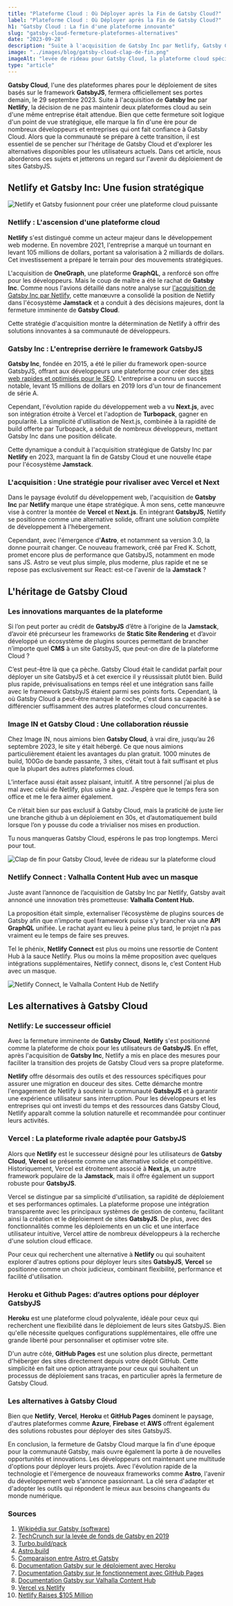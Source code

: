 ```yaml
---
title: "Plateforme Cloud : Où Déployer après la Fin de Gatsby Cloud?"
label: "Plateforme Cloud : Où Déployer après la Fin de Gatsby Cloud?"
h1: "Gatsby Cloud : La fin d'une plateforme innovante"
slug: "gatsby-cloud-fermeture-plateformes-alternatives"
date: "2023-09-28"
description: "Suite à l'acquisition de Gatsby Inc par Netlify, Gatsby Cloud met fin à ses services. Découvrez son héritage et les alternatives pour déployer GatsbyJS."
image: "../images/blog/gatsby-cloud-clap-de-fin.png"
imageAlt: "levée de rideau pour Gatsby Cloud, la plateforme cloud spécialisée dans le déploiement de sites GatsbyJS"
type: "article"
---
```


**Gatsby Cloud**, l'une des plateformes phares pour le déploiement de sites basés sur le framework **GatsbyJS**, fermera officiellement ses portes demain, le 29 septembre 2023. Suite à l'acquisition de **Gatsby Inc** par **Netlify**, la décision de ne pas maintenir deux plateformes cloud au sein d'une même entreprise était attendue. Bien que cette fermeture soit logique d'un point de vue stratégique, elle marque la fin d'une ère pour de nombreux développeurs et entreprises qui ont fait confiance à Gatsby Cloud. Alors que la communauté se prépare à cette transition, il est essentiel de se pencher sur l'héritage de Gatsby Cloud et d'explorer les alternatives disponibles pour les utilisateurs actuels. Dans cet article, nous aborderons ces sujets et jetterons un regard sur l'avenir du déploiement de sites GatsbyJS.

## Netlify et Gatsby Inc: Une fusion stratégique

![Netlify et Gatsby fusionnent pour créer une plateforme cloud puissante](../images/blog/netlify-gatsby-fusion.png)

### Netlify : L'ascension d'une plateforme cloud

**Netlify** s'est distingué comme un acteur majeur dans le développement web moderne. En novembre 2021, l'entreprise a marqué un tournant en levant 105 millions de dollars, portant sa valorisation à 2 milliards de dollars. Cet investissement a préparé le terrain pour des mouvements stratégiques.

L'acquisition de **OneGraph**, une plateforme **GraphQL**, a renforcé son offre pour les développeurs. Mais le coup de maître a été le rachat de **Gatsby Inc**. Comme nous l'avions détaillé dans notre analyse sur [l'acquisition de Gatsby Inc par Netlify](https://image-in.net/blog/netlify-acquiert-gatsby-inc/), cette manœuvre a consolidé la position de Netlify dans l'écosystème **Jamstack** et a conduit à des décisions majeures, dont la fermeture imminente de **Gatsby Cloud**.

Cette stratégie d'acquisition montre la détermination de Netlify à offrir des solutions innovantes à sa communauté de développeurs.

### Gatsby Inc : L'entreprise derrière le framework GatsbyJS

**Gatsby Inc**, fondée en 2015, a été le pilier du framework open-source GatsbyJS, offrant aux développeurs une plateforme pour créer des [sites web rapides et optimisés pour le SEO](https://image-in.net/blog/comment-gatsbyjs-peut-il-aider-a-ameliorer-la-velocite-de-votre-site/). L'entreprise a connu un succès notable, levant 15 millions de dollars en 2019 lors d'un tour de financement de série A.

Cependant, l'évolution rapide du développement web a vu **Next.js**, avec son intégration étroite à Vercel et l'adoption de **Turbopack**, gagner en popularité. La simplicité d'utilisation de Next.js, combinée à la rapidité de build offerte par Turbopack, a séduit de nombreux développeurs, mettant Gatsby Inc dans une position délicate.

Cette dynamique a conduit à l'acquisition stratégique de Gatsby Inc par **Netlify** en 2023, marquant la fin de Gatsby Cloud et une nouvelle étape pour l'écosystème **Jamstack**.

### L'acquisition : Une stratégie pour rivaliser avec Vercel et Next

Dans le paysage évolutif du développement web, l'acquisition de **Gatsby Inc** par **Netlify** marque une étape stratégique. À mon sens, cette manœuvre vise à contrer la montée de **Vercel** et **Next.js**. En intégrant **GatsbyJS**, Netlify se positionne comme une alternative solide, offrant une solution complète de développement à l'hébergement.

Cependant, avec l'émergence d'**Astro**, et notamment sa version 3.0, la donne pourrait changer. Ce nouveau framework, créé par Fred K. Schott, promet encore plus de performance que GatsbyJS, notamment en mode sans JS. Astro se veut plus simple, plus moderne, plus rapide et ne se repose pas exclusivement sur React: est-ce l'avenir de la **Jamstack** ?

## L'héritage de Gatsby Cloud

### Les innovations marquantes de la plateforme

Si l’on peut porter au crédit de **GatsbyJS** d’être à l’origine de la **Jamstack**, d’avoir été précurseur les frameworks de **Static Site Rendering** et d’avoir développé un écosystème de plugins sources permettant de brancher n’importe quel **CMS** à un site GatsbyJS, que peut-on dire de la plateforme Cloud ?

C’est peut-être là que ça pèche. Gatsby Cloud était le candidat parfait pour déployer un site GatsbyJS et à cet exercice il y réussissait plutôt bien. Build plus rapide, prévisualisations en temps réel et une intégration sans faille avec le framework GatsbyJS étaient parmi ses points forts. Cependant, là où Gatsby Cloud a peut-être manqué le coche, c'est dans sa capacité à se différencier suffisamment des autres plateformes cloud concurrentes.

### Image IN et Gatsby Cloud : Une collaboration réussie

Chez Image IN, nous aimions bien **Gatsby Cloud**, à vrai dire, jusqu’au 26 septembre 2023, le site y était hébergé. Ce que nous aimions particulièrement étaient les avantages du plan gratuit. 1000 minutes de build, 100Go de bande passante, 3 sites, c’était tout à fait suffisant et plus que la plupart des autres plateformes cloud.

L’interface aussi était assez plaisant, intuitif. A titre personnel j’ai plus de mal avec celui de Netlify, plus usine à gaz. J’espère que le temps fera son office et me le fera aimer également.

Ce n’était bien sur pas exclusif à Gatsby Cloud, mais la praticité de juste lier une branche github à un déploiement en 30s, et d’automatiquement build lorsque l’on y pousse du code a trivialiser nos mises en production.

Tu nous manqueras Gatsby Cloud, espérons le pas trop longtemps. Merci pour tout.

![Clap de fin pour Gatsby Cloud, levée de rideau sur la plateforme cloud](../images/blog/gatsby-cloud-clap-de-fin.png)

### Netlify Connect : Valhalla Content Hub avec un masque

Juste avant l’annonce de l’acquisition de Gatsby Inc par Netlify, Gatsby avait annoncé une innovation très prometteuse: **Valhalla Content Hub.**

La proposition était simple, externaliser l’écosystème de plugins sources de Gatsby afin que n’importe quel framework puisse s'y brancher via une **API GraphQL** unifiée. Le rachat ayant eu lieu à peine plus tard, le projet n’a pas vraiment eu le temps de faire ses preuves.

Tel le phénix, **Netlify Connect** est plus ou moins une ressortie de Content Hub à la sauce Netlify. Plus ou moins la même proposition avec quelques intégrations supplémentaires, Netlify connect, disons le, c’est Content Hub avec un masque.

![Netlify Connect, le Valhalla Content Hub de Netlify](../images/blog/content-hub-netlify-connect.png)

## Les alternatives à Gatsby Cloud

### Netlify: Le successeur officiel

Avec la fermeture imminente de **Gatsby Cloud**, **Netlify** s'est positionné comme la plateforme de choix pour les utilisateurs de **GatsbyJS**. En effet, après l'acquisition de **Gatsby Inc**, Netlify a mis en place des mesures pour faciliter la transition des projets de Gatsby Cloud vers sa propre plateforme.

**Netlify** offre désormais des outils et des ressources spécifiques pour assurer une migration en douceur des sites. Cette démarche montre l'engagement de Netlify à soutenir la communauté **GatsbyJS** et à garantir une expérience utilisateur sans interruption. Pour les développeurs et les entreprises qui ont investi du temps et des ressources dans Gatsby Cloud, Netlify apparaît comme la solution naturelle et recommandée pour continuer leurs activités.

### Vercel : La plateforme rivale adaptée pour GatsbyJS

Alors que **Netlify** est le successeur désigné pour les utilisateurs de **Gatsby Cloud**, **Vercel** se présente comme une alternative solide et compétitive. Historiquement, Vercel est étroitement associé à **Next.js**, un autre framework populaire de la **Jamstack**, mais il offre également un support robuste pour **GatsbyJS**.

Vercel se distingue par sa simplicité d'utilisation, sa rapidité de déploiement et ses performances optimales. La plateforme propose une intégration transparente avec les principaux systèmes de gestion de contenu, facilitant ainsi la création et le déploiement de sites **GatsbyJS**. De plus, avec des fonctionnalités comme les déploiements en un clic et une interface utilisateur intuitive, Vercel attire de nombreux développeurs à la recherche d'une solution cloud efficace.

Pour ceux qui recherchent une alternative à **Netlify** ou qui souhaitent explorer d'autres options pour déployer leurs sites **GatsbyJS**, **Vercel** se positionne comme un choix judicieux, combinant flexibilité, performance et facilité d'utilisation.

### Heroku et Github Pages: d’autres options pour déployer GatsbyJS

**Heroku** est une plateforme cloud polyvalente, idéale pour ceux qui recherchent une flexibilité dans le déploiement de leurs sites GatsbyJS. Bien qu'elle nécessite quelques configurations supplémentaires, elle offre une grande liberté pour personnaliser et optimiser votre site.

D'un autre côté, **GitHub Pages** est une solution plus directe, permettant d'héberger des sites directement depuis votre dépôt GitHub. Cette simplicité en fait une option attrayante pour ceux qui souhaitent un processus de déploiement sans tracas, en particulier après la fermeture de Gatsby Cloud.

### Les alternatives à Gatsby Cloud

Bien que **Netlify**, **Vercel**, **Heroku** et **GitHub Pages** dominent le paysage, d'autres plateformes comme **Azure**, **Firebase** et **AWS** offrent également des solutions robustes pour déployer des sites GatsbyJS.

En conclusion, la fermeture de Gatsby Cloud marque la fin d'une époque pour la communauté Gatsby, mais ouvre également la porte à de nouvelles opportunités et innovations. Les développeurs ont maintenant une multitude d'options pour déployer leurs projets. Avec l'évolution rapide de la technologie et l'émergence de nouveaux frameworks comme **Astro**, l'avenir du développement web s'annonce passionnant. La clé sera d'adapter et d'adopter les outils qui répondent le mieux aux besoins changeants du monde numérique.

### Sources

1. [Wikipédia sur Gatsby (software)](https://en.wikipedia.org/wiki/Gatsby_(software))
2. [TechCrunch sur la levée de fonds de Gatsby en 2019](https://techcrunch.com/2019/09/26/gatsby-raises-15m-series-a-for-its-modern-web-development-platform/?guccounter=1)
3. [Turbo.build/pack](https://turbo.build/pack)
4. [Astro.build](https://astro.build/)
5. [Comparaison entre Astro et Gatsby](https://vaihe.com/blog/astro-vs-gatsby-feature-comparison/)
6. [Documentation Gatsby sur le déploiement avec Heroku](https://www.gatsbyjs.com/docs/how-to/previews-deploys-hosting/deploying-to-heroku/)
7. [Documentation Gatsby sur le fonctionnement avec GitHub Pages](https://www.gatsbyjs.com/docs/how-to/previews-deploys-hosting/how-gatsby-works-with-github-pages/)
8. [Documentation Gatsby sur Valhalla Content Hub](https://www.gatsbyjs.com/docs/reference/cloud/valhalla-content-hub/)
9. [Vercel vs Netlify](https://ikius.com/blog/vercel-vs-netlify)
10. [Netlify Raises $105 Million](https://www.notion.so/c34f72c0b2aa41c8bf2b630aea297a04?pvs=21)
